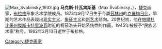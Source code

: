 {{expand|time=2010-03-26T06:45:52+00:00}}
[[File:Max_Svabinsky_1933.jpg|thumb]]
'''马克斯·什瓦宾斯基'''（Max Švabinský，{{bd|1873年|9月17日|1962年|2月10日}}），[[捷克|捷克]]画家，[[布拉格|布拉格]]形象艺术学院成员。1873年9月17日生于今屬[[茲林州|茲林州]]的[[克羅梅日什|克羅梅日什]]，早期的艺术作品表现出[[现实主义|现实主义]]、[[象征主义|象征主义]]和[[新艺术|新艺术]]倾向。20世纪初，他在[[帕爾杜比采州|帕爾杜比采州]][[傑斯卡特里波瓦|傑斯卡特里波瓦]]附近的柯茲洛夫开始系统性的作画。1945年被授予“民族艺术家”称号。1962年2月10日逝世于布拉格。

{{Authority control}}
[[Category:捷克画家|Category:捷克画家]]
